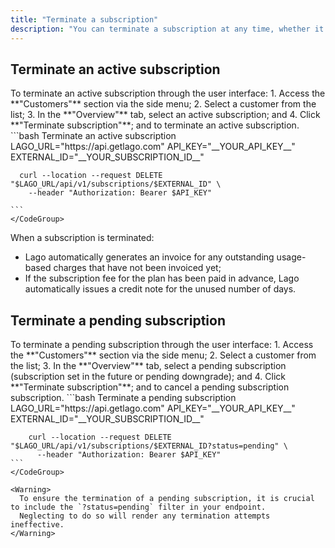 ```yaml
---
title: "Terminate a subscription"
description: "You can terminate a subscription at any time, whether it's active or pending."
---
```


## Terminate an active subscription

<Tabs>
  <Tab title="Dashboard">
    To terminate an active subscription through the user interface:
    1. Access the **"Customers"** section via the side menu;
    2. Select a customer from the list;
    3. In the **"Overview"** tab, select an active subscription; and
    4. Click **"Terminate subscription"**; and to terminate an active subscription.
  </Tab>
  <Tab title="API">
    <CodeGroup>
    ```bash Terminate an active subscription
      LAGO_URL="https://api.getlago.com"
      API_KEY="__YOUR_API_KEY__"
      EXTERNAL_ID="__YOUR_SUBSCRIPTION_ID__"

      curl --location --request DELETE "$LAGO_URL/api/v1/subscriptions/$EXTERNAL_ID" \
        --header "Authorization: Bearer $API_KEY"

    ```
    </CodeGroup>
  </Tab>
</Tabs>

When a subscription is terminated:
- Lago automatically generates an invoice for any outstanding usage-based charges that have not been invoiced yet;
- If the subscription fee for the plan has been paid in advance, Lago automatically issues a credit note for the unused number of days.

## Terminate a pending subscription

<Tabs>
  <Tab title="Dashboard">
    To terminate a pending subscription through the user interface:
    1. Access the **"Customers"** section via the side menu;
    2. Select a customer from the list;
    3. In the **"Overview"** tab, select a pending subscription (subscription set in the future or pending downgrade); and
    4. Click **"Terminate subscription"**; and to cancel a pending subscription subscription.
    
  </Tab>
  <Tab title="API">
    <CodeGroup>
    ```bash Terminate a pending subscription
        LAGO_URL="https://api.getlago.com"
        API_KEY="__YOUR_API_KEY__"
        EXTERNAL_ID="__YOUR_SUBSCRIPTION_ID__"

        curl --location --request DELETE "$LAGO_URL/api/v1/subscriptions/$EXTERNAL_ID?status=pending" \
          --header "Authorization: Bearer $API_KEY"
    ```
    </CodeGroup>
  </Tab>
</Tabs>

    <Warning>
      To ensure the termination of a pending subscription, it is crucial to include the `?status=pending` filter in your endpoint. 
      Neglecting to do so will render any termination attempts ineffective.
    </Warning>